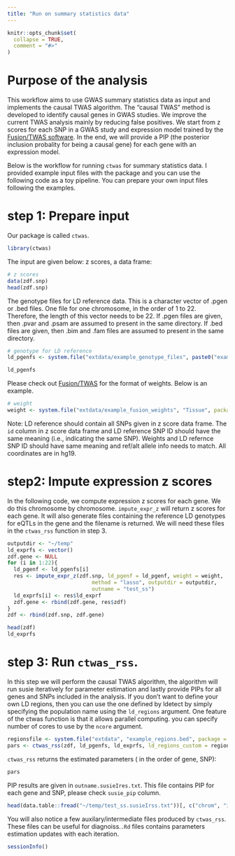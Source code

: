 ```yaml
---
title: "Run on summary statistics data"
---
```


```r
knitr::opts_chunk$set(
  collapse = TRUE,
  comment = "#>"
)
```
# Purpose of the analysis

This workflow aims to use GWAS summary statistics data as input and implements the causal TWAS algorithm.  The "causal TWAS" method is developed to identify causal genes in GWAS studies. We improve the current TWAS analysis mainly by reducing false positives. We start from z scores for each SNP in a GWAS study and expression model trained by the [Fusion/TWAS software](http://gusevlab.org/projects/fusion/). In the end, we will provide a PIP (the posterior inclusion probality for being a causal gene) for each gene with an expression model. 

Below is the workflow for running `ctwas` for summary statistics data. I provided example input files with the package and you can use the following code as a toy pipeline. You can prepare your own input files following the examples. 

# step 1: Prepare input

Our package is called `ctwas`.

```r
library(ctwas)
```

The input are given below: z scores, a data frame:

```r
# z scores
data(zdf.snp)
head(zdf.snp)
```

The genotype files for LD reference data. This is a character vector of .pgen or .bed files. One file for one chromosome, in the order of 1 to 22. Therefore, the length of this vector needs to be 22. If .pgen files are given, then .pvar and .psam are assumed to present in the same directory. If .bed files are given, then .bim and .fam files are assumed to present in the same directory.
```r
# genotype for LD reference
ld_pgenfs <- system.file("extdata/example_genotype_files", paste0("example_chr", 1:22, ".pgen"), package = "ctwas")

ld_pgenfs
```

Please check out [Fusion/TWAS](http://gusevlab.org/projects/fusion/#computing-your-own-functional-weights) for the format of weights. Below is an example.
```r
# weight
weight <- system.file("extdata/example_fusion_weights", "Tissue", package = "ctwas")
```

Note: LD reference should contain all SNPs given in z score data frame. The `id` column in z score data frame and LD reference SNP ID should have the same meaning (i.e., indicating the same SNP). Weights and LD refernce SNP ID should have same meaning and ref/alt allele info needs to match. All coordinates are in hg19.


# step2: Impute expression z scores
In the following code, we compute expression z scores for each gene. We do this chromosome by chromosome. `impute_expr_z` will return z scores for each gene. It will also generate files containing the reference LD genotypes for eQTLs in the gene and the filename is returned. We will need these files in the `ctwas_rss` function in step 3.
```r
outputdir <- "~/temp"
ld_exprfs <- vector()
zdf.gene <- NULL
for (i in 1:22){
  ld_pgenf <- ld_pgenfs[i]
  res <- impute_expr_z(zdf.snp, ld_pgenf = ld_pgenf, weight = weight,
                           method = "lasso", outputdir = outputdir,
                           outname = "test_ss")
  ld_exprfs[i] <- res$ld_exprf
  zdf.gene <- rbind(zdf.gene, res$zdf)
}
zdf <- rbind(zdf.snp, zdf.gene)

head(zdf)
ld_exprfs
```

# step 3: Run `ctwas_rss`. 
In this step we will perform the causal TWAS algorithm, the algorithm will run susie iteratively for parameter estimation and lastly provide PIPs for all genes and SNPs included in the analysis. If you don't want to define your own LD regions, then you can use the one defined by ldetect by simply specifying the population name using the `ld_regions` argument. One feature of the ctwas function is that it allows parallel computing. you can specify number of cores to use by the `ncore` argument. 

```r
regionsfile <- system.file("extdata", "example_regions.bed", package = "ctwas")
pars <- ctwas_rss(zdf, ld_pgenfs, ld_exprfs, ld_regions_custom = regionsfile, thin = 1, outputdir = outputdir, outname = "test_ss", ncore = 1)
```

`ctwas_rss` returns the estimated parameters ( in the order of gene, SNP):

```r
pars
```

PIP results are given in `outname.susieIres.txt`. This file contains PIP for each gene and SNP, please check `susie_pip` column. 

```r
head(data.table::fread("~/temp/test_ss.susieIrss.txt"))[, c("chrom", "id", "pos", "type", "susie_pip")]
```

You will also notice a few auxilary/intermediate files produced by `ctwas_rss`. These files can be useful for diagnoiss.`.Rd` files contains parameters estimation updates with each iteration.

```r
sessionInfo()
```
